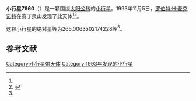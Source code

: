 {{Infobox planet
| bgcolour = #FFFFC0
| name = 7660
| symbol = 
| image = 
| caption = 
| discovery = yes
| discovery_ref = 
| discoverer = [[罗伯特·H·麦克诺特|罗伯特·H·麦克诺特]]
| discovery_site = [[赛丁泉山|赛丁泉山]] 
| discovered = 1993年11月5日
| designations = yes
| mp_name = 
| named_after = 
| alt_names = 1993 VM1/ 1990 QC
| mp_category = [[越火小行星|越火小行星]]
| orbit_ref = <ref name="a">[http://ssd.jpl.nasa.gov/sbdb.cgi?sstr=7660 7660] {{Wayback|url=http://ssd.jpl.nasa.gov/sbdb.cgi?sstr=7660 |date=20210901054235 }}，小行星數據庫瀏覽器（JPL Small-Body Database Browser）－[[美国国家航空航天局|美国国家航空航天局]]喷气推进实验室</ref>
| epoch = 2456400.5 (2013年4月18日更新)
| aphelion = {{convert|2.17721751077281|AU|km|3|abbr=on|lk=out}}
| perihelion = {{convert|1.642888425180336|AU|km|3|abbr=on}}
| semimajor = {{convert|1.910052967976573|AU|km|3|abbr=on}}
| eccentricity = 0.139872845
| period = 964.1987036 [[日|日]]<br />2.64[[儒略年|儒略年]]
| avg_speed = 
| inclination = 23.14783784311827
| asc_node = 170.5348613232389
| mean_anomaly = 
| arg_peri = 265.0063502174228
| satellites = 
| physical_characteristics = yes
| dimensions = 
| mass = 
| density = 
| surface_grav = 
| escape_velocity = 
| sidereal_day = 
| axial_tilt = 
| pole_ecliptic_lat = 
| pole_ecliptic_lon = 
| albedo = 
| temperatures= 
| temp_name1 = 
| mean_temp_1 = 
| max_temp_1 = 
| temp_name2 = 
| max_temp_2 = 
| spectral_type = 
| abs_magnitude = 265.0063502174228
}}

'''小行星7660'''（{{lang-en|7660}}）是一颗围绕[[太阳|太阳]][[公转|公转]]的[[小行星|小行星]]。1993年11月5日，[[罗伯特·H·麦克诺特|罗伯特·H·麦克诺特]]在赛丁泉山发现了此天体<ref name="a" /><ref>{{cite news|title=小行星列表|url=http://cfa-www.harvard.edu/iau/lists/NumberedMPs.txt|accessdate=2013-07-08|newspaper=哈佛大学|archive-date=2008-05-17|archive-url=https://web.archive.org/web/20080517010638/http://cfa-www.harvard.edu/iau/lists/NumberedMPs.txt|dead-url=no}}</ref>。

这颗小行星的[[绝对星等|绝对星等]]为265.0063502174228等<ref name="a" />。

==参考文献==
{{reflist}}
{{Minor Planet Number|[[小行星7659|小行星7659]]|[[小行星7661|小行星7661]]}}

{{小天体}}

[[Category:小行星带天体|Category:小行星带天体]]
[[Category:1993年发现的小行星|Category:1993年发现的小行星]]

{{asteroid-stub}}